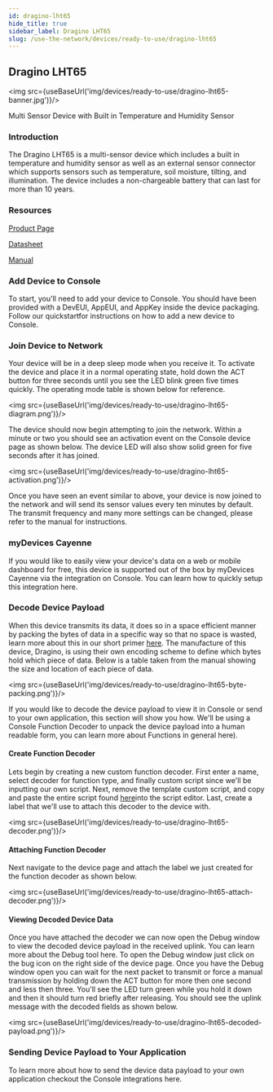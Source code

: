 ```yaml
---
id: dragino-lht65
hide_title: true
sidebar_label: Dragino LHT65
slug: /use-the-network/devices/ready-to-use/dragino-lht65
---
```


## Dragino LHT65

<img src={useBaseUrl('img/devices/ready-to-use/dragino-lht65-banner.jpg')}/>

Multi Sensor Device with Built in Temperature and Humidity Sensor

### Introduction

The Dragino LHT65 is a multi-sensor device which includes a built in temperature and humidity sensor as well as an external sensor connector which supports sensors such as temperature, soil moisture, tilting, and illumination. The device includes a non-chargeable battery that can last for more than 10 years.

### Resources

[Product Page](https://www.dragino.com/products/lora-lorawan-end-node/item/151-lht65.html)

[Datasheet](https://www.dragino.com/downloads/downloads/LHT65/Datasheet_LHT65_LoRaWAN_Temperature_Humidity_Sensor.pdf)

[Manual](https://www.dragino.com/downloads/downloads/LHT65/LHT65_Temperature_Humidity_Sensor_UserManual_v1.7.1.pdf)

### Add Device to Console

To start, you'll need to add your device to Console. You should have been provided with a DevEUI, AppEUI, and AppKey inside the device packaging.  Follow our quickstartfor instructions on how to add a new device to Console.

### Join Device to Network

Your device will be in a deep sleep mode when you receive it.  To activate the device and place it in a normal operating state, hold down the ACT button for three seconds until you see the LED blink green five times quickly. The operating mode table is shown below for reference.

<img src={useBaseUrl('img/devices/ready-to-use/dragino-lht65-diagram.png')}/>

The device should now begin attempting to join the network. Within a minute or two you should see an activation event on the Console device page as shown below. The device LED will also show solid green for five seconds after it has joined.

<img src={useBaseUrl('img/devices/ready-to-use/dragino-lht65-activation.png')}/>

Once you have seen an event similar to above, your device is now joined to the network and will send its sensor values every ten minutes by default. The transmit frequency and many more settings can be changed, please refer to the manual for instructions.

### myDevices Cayenne

If you would like to easily view your device's data on a web or mobile dashboard for free, this device is supported out of the box by myDevices Cayenne via the integration on Console. You can learn how to quickly setup this integration here.

### Decode Device Payload

When this device transmits its data, it does so in a space efficient manner by packing the bytes of data in a specific way so that no space is wasted, learn more about this in our short primer [here](https://developer.helium.com/console/functions#a-primer-on-encoding-and-decoding). The manufacture of this device, Dragino, is using their own encoding scheme to define which bytes hold which piece of data.  Below is a table taken from the manual showing the size and location of each piece of data.

<img src={useBaseUrl('img/devices/ready-to-use/dragino-lht65-byte-packing.png')}/>

If you would like to decode the device payload to view it in Console or send to your own application, this section will show you how.  We'll be using a Console Function Decoder to unpack the device payload into a human readable form, you can learn more about Functions in general here).

#### Create Function Decoder

Lets begin by creating a new custom function decoder. First enter a name, select decoder for function type, and finally custom script since we'll be inputting our own script. Next, remove the template custom script, and copy and paste the entire script found [here](https://www.dragino.com/downloads/downloads/LHT65/payload_decode/ttn_payload_decode_v1.7.txt)into the script editor. Last, create a label that we'll use to attach this decoder to the device with.

<img src={useBaseUrl('img/devices/ready-to-use/dragino-lht65-decoder.png')}/>

#### Attaching Function Decoder

Next navigate to the device page and attach the label we just created for the function decoder as shown below.

<img src={useBaseUrl('img/devices/ready-to-use/dragino-lht65-attach-decoder.png')}/>

#### Viewing Decoded Device Data

Once you have attached the decoder we can now open the Debug window to view the decoded device payload in the received uplink. You can learn more about the Debug tool here. To open the Debug window just click on the bug icon on the right side of the device page. Once you have the Debug window open you can wait for the next packet to transmit or force a manual transmission by holding down the ACT button for more then one second and less then three. You'll see the LED turn green while you hold it down and then it should turn red briefly after releasing. You should see the uplink message with the decoded fields as shown below.

<img src={useBaseUrl('img/devices/ready-to-use/dragino-lht65-decoded-payload.png')}/>

### Sending Device Payload to Your Application

To learn more about how to send the device data payload to your own application checkout the Console integrations here.
